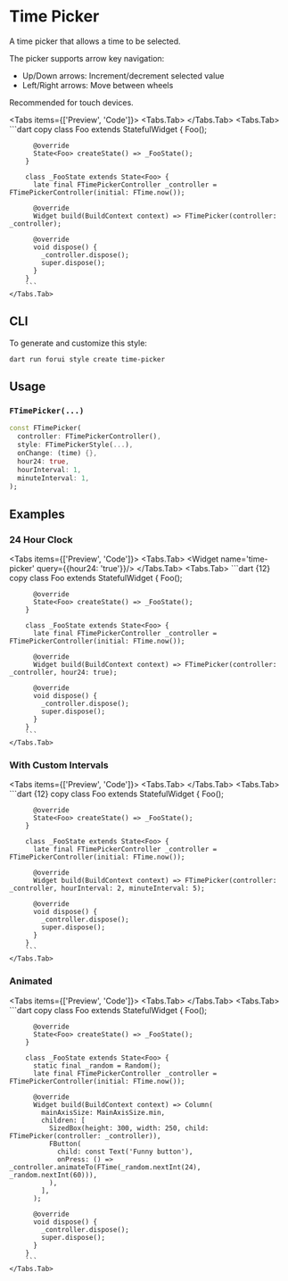 
# Time Picker

A time picker that allows a time to be selected.

The picker supports arrow key navigation:

- Up/Down arrows: Increment/decrement selected value
- Left/Right arrows: Move between wheels

Recommended for touch devices.

<LinkBadgeGroup>
    <LinkBadge label="API Reference" href="https://pub.dev/documentation/forui/latest/forui.widgets.time_picker/"/>
</LinkBadgeGroup>

<Tabs items={['Preview', 'Code']}>
    <Tabs.Tab>
        <Widget name='time-picker' query={{}}/>
    </Tabs.Tab>
    <Tabs.Tab>
        ```dart copy
        class Foo extends StatefulWidget {
          Foo();

          @override
          State<Foo> createState() => _FooState();
        }

        class _FooState extends State<Foo> {
          late final FTimePickerController _controller = FTimePickerController(initial: FTime.now());

          @override
          Widget build(BuildContext context) => FTimePicker(controller: _controller);

          @override
          void dispose() {
            _controller.dispose();
            super.dispose();
          }
        }
        ```
    </Tabs.Tab>
</Tabs>

## CLI

To generate and customize this style:

```shell copy
dart run forui style create time-picker 
```

## Usage

### `FTimePicker(...)`

```dart copy
const FTimePicker(
  controller: FTimePickerController(),
  style: FTimePickerStyle(...),
  onChange: (time) {},
  hour24: true,
  hourInterval: 1,
  minuteInterval: 1,
);
```

## Examples

### 24 Hour Clock

<Tabs items={['Preview', 'Code']}>
    <Tabs.Tab>
        <Widget name='time-picker' query={{hour24: 'true'}}/>
    </Tabs.Tab>
    <Tabs.Tab>
        ```dart {12} copy
        class Foo extends StatefulWidget {
          Foo();

          @override
          State<Foo> createState() => _FooState();
        }

        class _FooState extends State<Foo> {
          late final FTimePickerController _controller = FTimePickerController(initial: FTime.now());

          @override
          Widget build(BuildContext context) => FTimePicker(controller: _controller, hour24: true);

          @override
          void dispose() {
            _controller.dispose();
            super.dispose();
          }
        }
        ```
    </Tabs.Tab>

</Tabs>

### With Custom Intervals

<Tabs items={['Preview', 'Code']}>
    <Tabs.Tab>
        <Widget name='time-picker' variant='interval'/>
    </Tabs.Tab>
    <Tabs.Tab>
        ```dart {12} copy
        class Foo extends StatefulWidget {
          Foo();

          @override
          State<Foo> createState() => _FooState();
        }

        class _FooState extends State<Foo> {
          late final FTimePickerController _controller = FTimePickerController(initial: FTime.now());

          @override
          Widget build(BuildContext context) => FTimePicker(controller: _controller, hourInterval: 2, minuteInterval: 5);

          @override
          void dispose() {
            _controller.dispose();
            super.dispose();
          }
        }
        ```
    </Tabs.Tab>

</Tabs>

### Animated

<Tabs items={['Preview', 'Code']}>
    <Tabs.Tab>
        <Widget name='time-picker' variant='animated' height={500}/>
    </Tabs.Tab>
    <Tabs.Tab>
        ```dart copy
        class Foo extends StatefulWidget {
          Foo();

          @override
          State<Foo> createState() => _FooState();
        }

        class _FooState extends State<Foo> {
          static final _random = Random();
          late final FTimePickerController _controller = FTimePickerController(initial: FTime.now());

          @override
          Widget build(BuildContext context) => Column(
            mainAxisSize: MainAxisSize.min,
            children: [
              SizedBox(height: 300, width: 250, child: FTimePicker(controller: _controller)),
              FButton(
                child: const Text('Funny button'),
                onPress: () => _controller.animateTo(FTime(_random.nextInt(24), _random.nextInt(60))),
              ),
            ],
          );

          @override
          void dispose() {
            _controller.dispose();
            super.dispose();
          }
        }
        ```
    </Tabs.Tab>

</Tabs>
